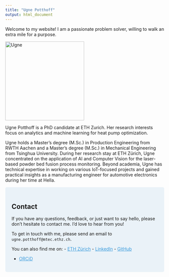 ```yaml
---
title: "Ugne Potthoff"
output: html_document
---
```


Welcome to my website! I am a passionate problem solver, willing to walk an extra mile for a purpose.

<a id="figure1"></a>
<img src="images/Bild Ugne Potthoff.jpg" alt="Ugne" width="250">

Ugne Potthoff is a PhD candidate at ETH Zurich. Her research interests focus on analytics and machine learning for heat pump optimization. 

Ugne holds a Master's degree (M.Sc.) in Production Engineering from RWTH Aachen and a Master's degree (M.Sc.) in Mechanical Engineering from Tsinghua University. During her research stay at ETH Zürich, Ugne concentrated on the application of AI and Computer Vision for the laser-based powder bed fusion process monitoring. Beyond academia, Ugne has technical expertise in working on various IoT-focused projects and gained practical insights as a manufacturing engineer for automotive electronics during her time at Hella.


<div id="contact" style="background-color: #EAF2F8; padding: 20px; border-radius: 5px;">

# Contact
If you have any questions, feedback, or just want to say hello, please don't hesitate to contact me. I'd love to hear from you!

To get in touch with me, please send an email to `ugne.potthoff@mtec.ethz.ch`.

You can also find me on:
- <a href="https://im.ethz.ch/" style="color: #3498DB;">ETH Zürich</a>
- <a href="https://www.linkedin.com/in/ugne-potthoff" style="color: #3498DB;">LinkedIn</a>
- <a href="https://github.com/UgneP" style="color: #3498DB;">GitHub</a>

- <a href="https://orcid.org/0009-0007-8495-2971" style="color: #3498DB;">ORCiD</a>

</div>
